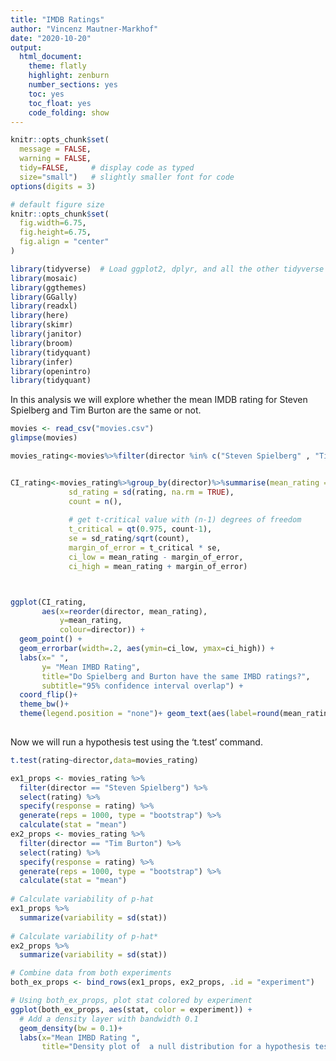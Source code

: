 ```yaml
---
title: "IMDB Ratings"
author: "Vincenz Mautner-Markhof"
date: "2020-10-20"
output:
  html_document:
    theme: flatly
    highlight: zenburn
    number_sections: yes
    toc: yes
    toc_float: yes
    code_folding: show
---
```


```r
knitr::opts_chunk$set(
  message = FALSE, 
  warning = FALSE, 
  tidy=FALSE,     # display code as typed
  size="small")   # slightly smaller font for code
options(digits = 3)

# default figure size
knitr::opts_chunk$set(
  fig.width=6.75, 
  fig.height=6.75,
  fig.align = "center"
)
```

```r
library(tidyverse)  # Load ggplot2, dplyr, and all the other tidyverse packages
library(mosaic)
library(ggthemes)
library(GGally)
library(readxl)
library(here)
library(skimr)
library(janitor)
library(broom)
library(tidyquant)
library(infer)
library(openintro)
library(tidyquant)
```

In this analysis we will explore whether the mean IMDB rating for Steven Spielberg and Tim Burton are the same or not.

```r
movies <- read_csv("movies.csv")
glimpse(movies)
```

```r
movies_rating<-movies%>%filter(director %in% c("Steven Spielberg" , "Tim Burton" )) %>% select(director,rating)


CI_rating<-movies_rating%>%group_by(director)%>%summarise(mean_rating = mean(rating, na.rm = TRUE), 
             sd_rating = sd(rating, na.rm = TRUE), 
             count = n(), 
             
             # get t-critical value with (n-1) degrees of freedom
             t_critical = qt(0.975, count-1),
             se = sd_rating/sqrt(count),
             margin_of_error = t_critical * se,
             ci_low = mean_rating - margin_of_error,
             ci_high = mean_rating + margin_of_error)



ggplot(CI_rating, 
       aes(x=reorder(director, mean_rating), 
           y=mean_rating, 
           colour=director)) +
  geom_point() +
  geom_errorbar(width=.2, aes(ymin=ci_low, ymax=ci_high)) + 
  labs(x=" ",
       y= "Mean IMBD Rating", 
       title="Do Spielberg and Burton have the same IMBD ratings?",
       subtitle="95% confidence interval overlap") +
  coord_flip()+
  theme_bw()+
  theme(legend.position = "none")+ geom_text(aes(label=round(mean_rating,2),mean_rating=mean_rating+0.5),position = position_dodge(1.5),vjust = -1)
 
```

Now we will run a hypothesis test using the 't.test' command.

```r
t.test(rating~director,data=movies_rating)

ex1_props <- movies_rating %>%
  filter(director == "Steven Spielberg") %>%
  select(rating) %>%
  specify(response = rating) %>%
  generate(reps = 1000, type = "bootstrap") %>% 
  calculate(stat = "mean")
ex2_props <- movies_rating %>%
  filter(director == "Tim Burton") %>%
  select(rating) %>%
  specify(response = rating) %>%
  generate(reps = 1000, type = "bootstrap") %>% 
  calculate(stat = "mean")
  
# Calculate variability of p-hat
ex1_props %>% 
  summarize(variability = sd(stat))
  
# Calculate variability of p-hat*
ex2_props %>% 
  summarize(variability = sd(stat))

# Combine data from both experiments
both_ex_props <- bind_rows(ex1_props, ex2_props, .id = "experiment")

# Using both_ex_props, plot stat colored by experiment
ggplot(both_ex_props, aes(stat, color = experiment)) + 
  # Add a density layer with bandwidth 0.1
  geom_density(bw = 0.1)+ 
  labs(x="Mean IMBD Rating ",
       title="Density plot of  a null distribution for a hypothesis test.?")
```


